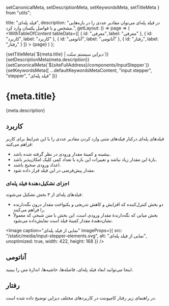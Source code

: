   setCanonicalMeta,
  setDescriptionMeta,
  setKeywordsMeta,
  setTitleMeta
} from "utils";

  title: "فیلد پله‌ای",
  description:
    "در فیلد پله‌ای می‌توان مقادیر عددی را در بازه‌هایی مشخص و با فواصل یکسان وارد کرد.",
  getLayout: () => page =>
    (
      <WithTableOfContent
        tableData={[
          { id: "معرفی", label: "معرفی" },
          { id: "کاربرد", label: "کاربرد" },
          { id: "آناتومی", label: "آناتومی" },
          { id: "رفتار", label: "رفتار" }
        ]}
      >
        {page}
      </WithTableOfContent>
    )
};

<Head>
  {setTitleMeta(`${meta.title} | دیزاین سیستم سنّت`)}
  {setDescriptionMeta(meta.description)}
  {setCanonicalMeta(`${siteFullAddress}/components/InputStepper`)}
  {setKeywordsMeta([
    ...defaultKeywordsMetaContent,
    "input stepper",
    "stepper",
    "فیلد پله‌ای"
  ])}
</Head>

<h1>
  <span>{meta.title}</span>
  <AnchorButton anchorId="معرفی" />
</h1>

<p>{meta.description}</p>

<h2>
  <span>کاربرد</span>
  <AnchorButton anchorId="کاربرد" />
</h2>

<p>
  فیلدهای پله‌ای درکنار فیلدهای متنی وارد ‌کردن مقادیر عددی را با این شرایط برای
  کاربر فراهم می‌کنند:
</p>

<ul>
  <li>بیشینه و کمینهٔ مقدار ورودی در نظر گرفته شده باشد.</li>
  <li>
    بازهٔ این مقدار زیاد نباشد و تغییرات این بازه با تعداد کمی کلیک امکان‌پذیر
    باشد.
  </li>
  <li>اعداد ورودی صحیح باشند.</li>
  <li>مقدار پیش‌فرضی در این فیلد قرار داده شود.</li>
</ul>

<h3>
  <span>اجزای تشکیل‌دهندهٔ فیلد پله‌ای</span>
  <AnchorButton anchorId="اجزای تشکیل‌دهندهٔ فیلد پله‌ای" />
</h3>

<p>فیلدهای پله‌ای از ۳ بخش تشکیل می‌شوند:</p>

<ul>
  <li>
    دو بخش کنترل‌کننده که افزایش و کاهش تدریجی و یکنواخت مقدار درون نگه‌دارنده
    را فراهم می‌کنند.
  </li>
  <li>
    بخش میانی که نگه‌دارندهٔ مقدار ورودی است. این بخش با متن شبحی که معمولاً
    نشان‌دهندهٔ مقدار کمینهٔ فیلد است نمایش‌داده می‌شود.
  </li>
</ul>

<Image
  caption="نمایی از فیلد پله‌ای"
  imageProps={{
    src: "/static/media/input-stepper-elements.svg",
    alt: "نمایی از فیلد پله‌ای",
    unoptimized: true,
    width: 422,
    height: 168
  }}
/>

<div>
  <p></p>
  <Divider spaced />
</div>

<h2>
  <span>آناتومی</span>
  <AnchorButton anchorId="آناتومی" />
</h2>

<p>
  اینجا می‌توانید ابعاد فیلد پله‌ای، فاصله‌ها، حاشیه‌ها، اندازهٔ متن را ببینید.
</p>

<div data-columnWrapper>
  <Row>
    <Column all="12">
      <div data-column>
        <Anatomy
          caption="فیلد پله‌ای"
          imageProps={{
            mainSrc: "/static/media/input-stepper-anatomy-1.svg",
            specSrc: "/static/media/input-stepper-anatomy-1-spec.svg",
            alt: "فیلد پله‌ای",
            unoptimized: true,
            width: 420,
            height: 220
          }}
        />
      </div>
    </Column>
  </Row>
</div>

<div>
  <p></p>
  <Divider spaced />
</div>

<h2>
  <span>رفتار</span>
  <AnchorButton anchorId="رفتار" />
</h2>

<p>
  در راهنمای زیر رفتار کامپوننت در کاربردهای مختلف دیزاین توضیح داده شده است.
</p>

<div data-columnWrapper>
  <Row>
    <Column all="12" sm="6">
      <div data-column>
        <Behaviour
          variant="do"
          caption="با هر بار استفاده از کنترل‌کننده‌ها به اندازهٔ یک واحد (عدد صحیح) مقدارِ داخل فیلد پله‌ای کم یا زیاد می‌شود."
          imageProps={{
            src: "/static/media/input-stepper-behaviour-1.svg",
            alt: "با هر بار استفاده از کنترل‌کننده‌ها به اندازهٔ یک واحد (عدد صحیح) مقدارِ داخل فیلد پله‌ای کم یا زیاد می‌شود.",
            unoptimized: true,
            width: 422,
            height: 344
          }}
        />
      </div>
    </Column>
    <Column all="12" sm="6">
      <div data-column>
        <Behaviour
          variant="do"
          caption="بعد از رسیدن به مقدار بیشینه یا کمینه، کنترل‌کننده‌ها در وضعیت غیرفعال قرار می‌گیرند."
          imageProps={{
            src: "/static/media/input-stepper-behaviour-2.svg",
            alt: "بعد از رسیدن به مقدار بیشینه یا کمینه، کنترل‌کننده‌ها در وضعیت غیرفعال قرار می‌گیرند.",
            unoptimized: true,
            width: 422,
            height: 344
          }}
        />
      </div>
    </Column>
  </Row>
</div>

